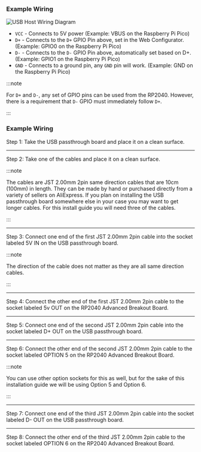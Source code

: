 
<Tabs groupId="boards" defaultValue="Generic USB Host Port">
<TabItem value="Generic USB Host Port" label="Generic USB 2.0 Host Port" default>

### Example Wiring

![USB Host Wiring Diagram](../assets/images/gpc-add-ons-example-wiring-diagram-usb-host-port.png)

- `VCC` - Connects to 5V power (Example: VBUS on the Raspberry Pi Pico)
- `D+` - Connects to the `D+` GPIO Pin above, set in the Web Configurator. (Example: GPIO0 on the Raspberry Pi Pico)
- `D-` - Connects to the `D-` GPIO Pin above, automatically set based on D+. (Example: GPIO1 on the Raspberry Pi Pico)
- `GND` - Connects to a ground pin, any `GND` pin will work. (Example: GND on the Raspberry Pi Pico)

:::note

For `D+` and `D-`, any set of GPIO pins can be used from the RP2040. However, there is a requirement that `D-` GPIO must immediately follow `D+`.

:::

</TabItem>
<TabItem value="USB Passthrough Board" label="USB Passthrough Board" default>

### Example Wiring

Step 1: Take the USB passthrough board and place it on a clean surface.

---

Step 2: Take one of the cables and place it on a clean surface.

:::note

The cables are JST 2.00mm 2pin same direction cables that are 10cm (100mm) in length. They can be made by hand or purchased directly from a variety of sellers on AliExpress. If you plan on installing the USB passthrough board somewhere else in your case you may want to get longer cables. For this install guide you will need three of the cables.

:::

---

Step 3: Connect one end of the first JST 2.00mm 2pin cable into the socket labeled 5V IN on the USB passthrough board.

:::note

The direction of the cable does not matter as they are all same direction cables.

:::

---

Step 4: Connect the other end of the first JST 2.00mm 2pin cable to the socket labeled 5v OUT on the RP2040 Advanced Breakout Board.

---

Step 5: Connect one end of the second JST 2.00mm 2pin cable into the socket labeled D+ OUT on the USB passthrough board.

---

Step 6: Connect the other end of the second JST 2.00mm 2pin cable to the socket labeled OPTION 5 on the RP2040 Advanced Breakout Board.

:::note

You can use other option sockets for this as well, but for the sake of this installation guide we will be using Option 5 and Option 6.

:::

---

Step 7: Connect one end of the third JST 2.00mm 2pin cable into the socket labeled D- OUT on the USB passthrough board.

---

Step 8: Connect the other end of the third JST 2.00mm 2pin cable to the socket labeled OPTION 6 on the RP2040 Advanced Breakout Board.

</TabItem>
</Tabs>
